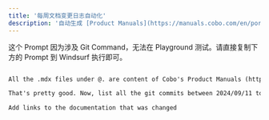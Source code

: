 ```yaml
---
title: '每周文档变更日志自动化'
description: '自动生成 [Product Manuals](https://manuals.cobo.com/en/portal/introduction) 的每周[文档变更日志](https://manuals.cobo.com/en/portal/changelog)。'
---
```



<Note>这个 Prompt 因为涉及 Git Command，无法在 Playground 测试。请直接复制下方的 Prompt 到 Windsurf 执行即可。</Note>


```XML XML

All the .mdx files under @. are content of Cobo's Product Manuals (https://manuals.cobo.com). Write a content changelog of the Product Manuals for everything changed under @. (run a git command to acquire everything that has changed, not just the commit name, but the actual changed lines and content in the git commit, in this commit: a28745088e08415332b2c7eb0105dea2a41a7b3a) and update the @changelog.mdx 

That's pretty good. Now, list all the git commits between 2024/09/11 to 2024/09/17 and repeat the same process from the previous prompt for each of them one at a time.

Add links to the documentation that was changed

```